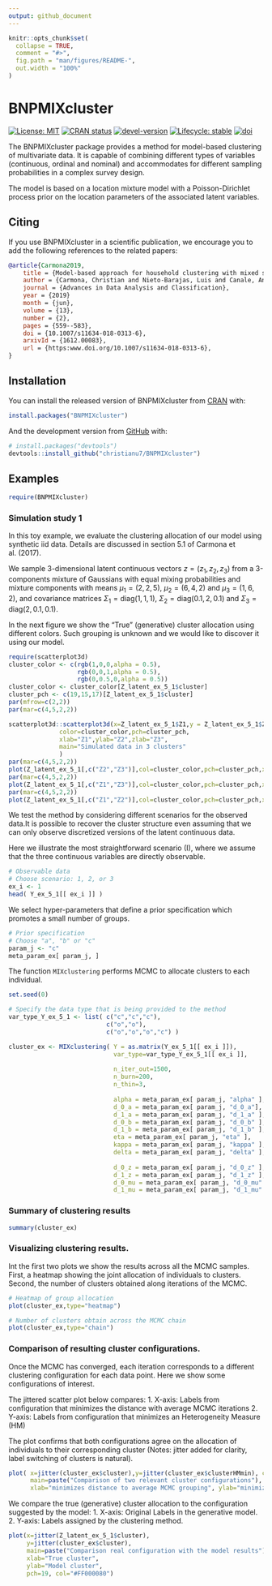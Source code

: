 ```yaml
---
output: github_document
---
```


<!-- README.md is generated from README.Rmd. Please edit that file -->

```r
knitr::opts_chunk$set(
  collapse = TRUE,
  comment = "#>",
  fig.path = "man/figures/README-",
  out.width = "100%"
)
```

# BNPMIXcluster

<!-- badges: start -->
[![License: MIT](https://img.shields.io/badge/license-MIT-blue.svg)](https://cran.r-project.org/web/licenses/MIT)
[![CRAN status](https://www.r-pkg.org/badges/version/BNPMIXcluster)](https://CRAN.R-project.org/package=BNPMIXcluster)
[![devel-version](https://img.shields.io/badge/devel%20version-1.3-blue.svg)](https://github.com/christianu7/BNPMIXcluster)
[![Lifecycle: stable](https://img.shields.io/badge/lifecycle-stable-brightgreen.svg)](https://lifecycle.r-lib.org/articles/stages.html#stable)
[![doi](https://img.shields.io/badge/doi-10.1007/s11634--018--0313--6-yellow.svg)](https://doi.org/10.1007/s11634-018-0313-6)
<!-- badges: end -->

The BNPMIXcluster package provides a method for model-based clustering of multivariate data. It is capable of combining different types of variables (continuous, ordinal and nominal) and accommodates for different sampling probabilities in a complex survey design.

The model is based on a location mixture model with a Poisson-Dirichlet process prior on the location parameters of the associated latent variables.

## Citing

If you use BNPMIXcluster in a scientific publication, we encourage you to add
the following references to the related papers:
```bibtex
@article{Carmona2019,
    title = {Model-based approach for household clustering with mixed scale variables},
    author = {Carmona, Christian and Nieto-Barajas, Luis and Canale, Antonio},
    journal = {Advances in Data Analysis and Classification},
    year = {2019}
    month = {jun},
    volume = {13},
    number = {2},
    pages = {559--583},
    doi = {10.1007/s11634-018-0313-6},
    arxivId = {1612.00083},
    url = {https:www.doi.org/10.1007/s11634-018-0313-6},
}
```

## Installation

You can install the released version of BNPMIXcluster from [CRAN](https://CRAN.R-project.org/package=BNPMIXcluster) with:

``` r
install.packages("BNPMIXcluster")
```

And the development version from [GitHub](https://github.com/christianu7/BNPMIXcluster) with:

``` r
# install.packages("devtools")
devtools::install_github("christianu7/BNPMIXcluster")
```
## Examples

```r
require(BNPMIXcluster)
```

### Simulation study 1     

In this toy example, we evaluate the clustering allocation of our model using synthetic iid data. Details are discussed in section 5.1 of Carmona et al. (2017).

We sample 3-dimensional latent continuous vectors $z=(z_1, z_2, z_3)$ from a
3-components mixture of Gaussians with equal mixing probabilities and mixture components with means $\mu_1 = (2, 2, 5)$, $\mu_2 = (6, 4, 2)$ and $\mu_3 = (1, 6, 2)$, and covariance matrices
$\Sigma_1 = \text{diag}(1, 1, 1)$, $\Sigma_2 = \text{diag}(0.1, 2, 0.1)$ and $\Sigma_3 = \text{diag}(2, 0.1, 0.1)$.

In the next figure we show the "True" (generative) cluster allocation using different colors. Such grouping is unknown and we would like to discover it using our model.

```r
require(scatterplot3d)
cluster_color <- c(rgb(1,0,0,alpha = 0.5),
                   rgb(0,0,1,alpha = 0.5),
                   rgb(0,0.5,0,alpha = 0.5))
cluster_color <- cluster_color[Z_latent_ex_5_1$cluster]
cluster_pch <- c(19,15,17)[Z_latent_ex_5_1$cluster]
par(mfrow=c(2,2))
par(mar=c(4,5,2,2))

scatterplot3d::scatterplot3d(x=Z_latent_ex_5_1$Z1,y = Z_latent_ex_5_1$Z2, z=Z_latent_ex_5_1$Z3,
              color=cluster_color,pch=cluster_pch,
              xlab="Z1",ylab="Z2",zlab="Z3",
              main="Simulated data in 3 clusters"
              )
par(mar=c(4,5,2,2))
plot(Z_latent_ex_5_1[,c("Z2","Z3")],col=cluster_color,pch=cluster_pch,xlab="Z2",ylab="Z3")
par(mar=c(4,5,2,2))
plot(Z_latent_ex_5_1[,c("Z1","Z3")],col=cluster_color,pch=cluster_pch,xlab="Z1",ylab="Z3")
par(mar=c(4,5,2,2))
plot(Z_latent_ex_5_1[,c("Z1","Z2")],col=cluster_color,pch=cluster_pch,xlab="Z1",ylab="Z2")
```

We test the method by considering different scenarios for the observed data.It is possible to recover the cluster structure even assuming that we can only observe discretized versions of the latent continuous data.

Here we illustrate the most straightforward scenario (I), where we assume that the three continuous variables are directly observable.

```r
# Observable data
# Choose scenario: 1, 2, or 3
ex_i <- 1
head( Y_ex_5_1[[ ex_i ]] )
```

We select hyper-parameters that define a prior specification which promotes a small number of groups.

```r
# Prior specification
# Choose "a", "b" or "c"
param_j <- "c"
meta_param_ex[ param_j, ]
```

The function `MIXclustering` performs MCMC to allocate clusters to each individual.

```r
set.seed(0) 

# Specify the data type that is being provided to the method
var_type_Y_ex_5_1 <- list( c("c","c","c"),
                           c("o","o"),
                           c("o","o","o","c") )

cluster_ex <- MIXclustering( Y = as.matrix(Y_ex_5_1[[ ex_i ]]),
                             var_type=var_type_Y_ex_5_1[[ ex_i ]],
                             
                             n_iter_out=1500,
                             n_burn=200,
                             n_thin=3,
                             
                             alpha = meta_param_ex[ param_j, "alpha" ],
                             d_0_a = meta_param_ex[ param_j, "d_0_a"],
                             d_1_a = meta_param_ex[ param_j, "d_1_a" ],
                             d_0_b = meta_param_ex[ param_j, "d_0_b" ],
                             d_1_b = meta_param_ex[ param_j, "d_1_b" ],
                             eta = meta_param_ex[ param_j, "eta" ],
                             kappa = meta_param_ex[ param_j, "kappa" ],
                             delta = meta_param_ex[ param_j, "delta" ],
                             
                             d_0_z = meta_param_ex[ param_j, "d_0_z" ],
                             d_1_z = meta_param_ex[ param_j, "d_1_z" ],
                             d_0_mu = meta_param_ex[ param_j, "d_0_mu" ],
                             d_1_mu = meta_param_ex[ param_j, "d_1_mu" ] )

```

### Summary of clustering results

```r
summary(cluster_ex)
```

### Visualizing clustering results.

Int the first two plots we show the results across all the MCMC samples. First, a heatmap showing the joint allocation of individuals to clusters. Second, the number of clusters obtained along iterations of 
the MCMC. 

```r
# Heatmap of group allocation
plot(cluster_ex,type="heatmap")
```

```r
# Number of clusters obtain across the MCMC chain
plot(cluster_ex,type="chain")
```

### Comparison of resulting cluster configurations.

Once the MCMC has converged, each iteration corresponds to a different clustering configuration for each data point. Here we show some configurations of interest.

The jittered scatter plot below compares:
1. X-axis: Labels from configuration that minimizes the distance with average MCMC iterations
2. Y-axis: Labels from configuration that minimizes an Heterogeneity Measure (HM)

The plot confirms that both configurations agree on the allocation of individuals to their corresponding cluster (Notes: jitter added for clarity, label switching of clusters is natural).

```r
plot( x=jitter(cluster_ex$cluster),y=jitter(cluster_ex$clusterHMmin), col="#FF000080", pch=20,
      main=paste("Comparison of two relevant cluster configurations"),
      xlab="minimizes distance to average MCMC grouping", ylab="minimizes Heterogeneity Measure" )
```

We compare the true (generative) cluster allocation to the configuration suggested by the model:
1. X-axis: Original Labels in the generative model.
2. Y-axis: Labels assigned by the clustering method.

```r
plot(x=jitter(Z_latent_ex_5_1$cluster),
     y=jitter(cluster_ex$cluster),
     main=paste("Comparison real configuration with the model results"),
     xlab="True cluster",
     ylab="Model cluster",
     pch=19, col="#FF000080")
```
